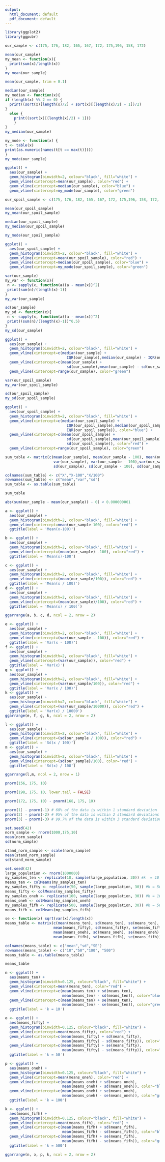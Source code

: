 ```yaml
---
output:
  html_document: default
  pdf_document: default
---
```

```r
library(ggplot2)
library(ggpubr)
```

```r
our_sample <- c(175, 176, 182, 165, 167, 172, 175,196, 158, 172)
```

\section{Measures of center}
\section{Mode, Median, Mean functions}

```r
mean(our_sample)
my_mean <- function(x){
  print(sum(x)/length(x))
}
my_mean(our_sample)
```

\textbf{mode with trimming}

```r
mean(our_sample, trim = 0.1)
```

```r
median(our_sample)
my_median <- function(x){
if (length(x) %% 2 == 0) {
  print((sort(x)[length(x)/2] + sort(x)[(length(x)/2) + 1])/2)
}
  else {
    print((sort(x)[(length(x)/2) + 1]))
    }
}
my_median(our_sample)
```

```r
my_mode <- function(x) {
t <- table(x)
print(as.numeric(names(t[t == max(t)])))
}
my_mode(our_sample)
```

\section{Histogram}

```r
ggplot() + 
  aes(our_sample) + 
  geom_histogram(binwidth=2, colour="black", fill="white") +
  geom_vline(xintercept=mean(our_sample), color="red") +
  geom_vline(xintercept=median(our_sample), color="blue") +
  geom_vline(xintercept=my_mode(our_sample), color="green")
```

\section{Sample with the outlier}

```r
our_spoil_sample <- c(175, 176, 182, 165, 167, 172, 175,196, 158, 172, 235)
```

```r
mean(our_spoil_sample)
my_mean(our_spoil_sample)
```
```r
median(our_spoil_sample)
my_median(our_spoil_sample)
```

```r
my_mode(our_spoil_sample)
```

```r
ggplot() + 
  aes(our_spoil_sample) + 
  geom_histogram(binwidth=2, colour="black", fill="white") +
  geom_vline(xintercept=mean(our_spoil_sample), color="red") +
  geom_vline(xintercept=median(our_spoil_sample), color="blue") +
  geom_vline(xintercept=my_mode(our_spoil_sample), color="green") 

```
\textbf{as median is the same as one of the mode value - there are only three lines}

\section{Measures of spread}
\section{Variance and Sd functions}
\textbf{R uses variance for unbiased estimators, I made the same}
```r
var(our_sample)
my_var <- function(x){
 n <- sapply(x, function(a)(a - mean(x))^2)
 print(sum(n)/(length(x)-1))
}
my_var(our_sample)
```
```r
sd(our_sample)
my_sd <- function(x){
 n <- sapply(x, function(a)(a - mean(x))^2)
 print((sum(n)/(length(x)-1))^0.5)
}
my_sd(our_sample)
```

\section{Histogram}

```r
ggplot() + 
  aes(our_sample) + 
  geom_histogram(binwidth=2, colour="black", fill="white") +
  geom_vline(xintercept=c(median(our_sample) + 
                            IQR(our_sample),median(our_sample) - IQR(our_sample)), color="blue") +
  geom_vline(xintercept=c(mean(our_sample) + 
                            sd(our_sample),mean(our_sample) - sd(our_sample)), color="red") +
  geom_vline(xintercept=range(our_sample), color="green")

```

\section{Sample with the outlier}

```r
var(our_spoil_sample)
my_var(our_spoil_sample)
```


```r
sd(our_spoil_sample)
my_sd(our_spoil_sample)
```

```r
ggplot() + 
  aes(our_spoil_sample) + 
  geom_histogram(binwidth=2, colour="black", fill="white") +
  geom_vline(xintercept=c(median(our_spoil_sample) + 
                            IQR(our_spoil_sample),median(our_spoil_sample) - 
                            IQR(our_spoil_sample)), color="blue") +
  geom_vline(xintercept=c(mean(our_spoil_sample) + 
                            sd(our_spoil_sample),mean(our_spoil_sample) - 
                            sd(our_spoil_sample)), color="red") +
  geom_vline(xintercept=range(our_spoil_sample), color="green")

```


\section{Check the properties for mean and sd for your sample}

```r
sum_table <- matrix(c(mean(our_sample), mean(our_sample - 100), mean(our_sample / 100), 
                      var(our_sample), var(our_sample - 100),var(our_sample / 100), 
                      sd(our_sample), sd(our_sample - 100), sd(our_sample / 100)), ncol = 3, byrow = TRUE)

colnames(sum_table) <- c("X","X-100","X/100")
rownames(sum_table) <- c("mean","var","sd")
sum_table <- as.table(sum_table)
```
```r
sum_table
```

```r
abs(sum(our_sample - mean(our_sample)) - 0) < 0.000000001
```
```r
a <- ggplot() + 
  aes(our_sample) + 
  geom_histogram(binwidth=2, colour="black", fill="white") +
  geom_vline(xintercept=mean(our_sample-100), color="red") +
  ggtitle(label = 'Mean(x-100)')

b <- ggplot() + 
  aes(our_sample) + 
  geom_histogram(binwidth=2, colour="black", fill="white") +
  geom_vline(xintercept=(mean(our_sample) -100), color="red") + 
  ggtitle(label = 'Mean(x)-100')

c <- ggplot() + 
  aes(our_sample) + 
  geom_histogram(binwidth=2, colour="black", fill="white") +
  geom_vline(xintercept=(mean(our_sample/100)), color="red") + 
  ggtitle(label = 'Mean(x / 100)')
d <- ggplot() + 
  aes(our_sample) + 
  geom_histogram(binwidth=2, colour="black", fill="white") +
  geom_vline(xintercept=(mean(our_sample)/100), color="red") + 
  ggtitle(label = 'Mean(x) / 100)')

ggarrange(a, b, c, d, ncol = 2, nrow = 2)
```

```r
e <- ggplot() + 
  aes(our_sample) + 
  geom_histogram(binwidth=2, colour="black", fill="white") +
  geom_vline(xintercept=(var(our_sample - 100)), color="red") + 
  ggtitle(label = 'Var(x - 100)')
f <- ggplot() + 
  aes(our_sample) + 
  geom_histogram(binwidth=2, colour="black", fill="white") +
  geom_vline(xintercept=(var(our_sample)), color="red") + 
  ggtitle(label = 'Var(x)')
g <- ggplot() + 
  aes(our_sample) + 
  geom_histogram(binwidth=2, colour="black", fill="white") +
  geom_vline(xintercept=(var(our_sample/100)), color="red") + 
  ggtitle(label = 'Var(x / 100)')
k <- ggplot() + 
  aes(our_sample) + 
  geom_histogram(binwidth=2, colour="black", fill="white") +
  geom_vline(xintercept=(var(our_sample/10000)), color="red") + 
  ggtitle(label = 'Var(x) / 10000')
ggarrange(e, f, g, k, ncol = 2, nrow = 2)
```

```r
l <- ggplot() + 
  aes(our_sample) + 
  geom_histogram(binwidth=2, colour="black", fill="white") +
  geom_vline(xintercept=(sd(our_sample / 100)), color="red") + 
  ggtitle(label = 'Sd(x / 100)')
m <- ggplot() + 
  aes(our_sample) + 
  geom_histogram(binwidth=2, colour="black", fill="white") +
  geom_vline(xintercept=(sd(our_sample)/100), color="red") + 
  ggtitle(label = 'Sd(x) / 100')


```
```r
ggarrange(l,m, ncol = 2, nrow = 1)
```

\section{Normal distribution}
\textbf{For the population N(175, 10) find the probability to be less than 156cm}
```r
pnorm(156, 175, 10)
```

\textbf{For the population N(175, 10) find the probability to be more than 198 cm}
```r
pnorm(198, 175, 10, lower.tail = FALSE)
```

\textbf{For the population N(175, 10) find the probability to be between 168 and 172 cm}
```r
pnorm(172, 175, 10) - pnorm(168, 175, 10)
```

\section{Standard normal distribution}
```r
pnorm(1) - pnorm(-1) # 68% of the data is within 1 standard deviation 
pnorm(2) - pnorm(-2) # 95% of the data is within 2 standard deviations
pnorm(3) - pnorm(-3) # 99.7% of the data is within 3 standard deviations
```
\section{Generate sample using rnorm() from N(175, 10), find mean and sd}

```r
set.seed(42)
norm_sample <- rnorm(1000,175,10)
mean(norm_sample)
sd(norm_sample)
```

\section{Standardize}

```r
stand_norm_sample <- scale(norm_sample)
mean(stand_norm_sample)
sd(stand_norm_sample)
```

\section{Central Limit Theorem}
 
```r
set.seed(42)
large_population <- rnorm(1000000)
my_samples_ten <- replicate(10, sample(large_population, 30)) #k  = 10
means_ten <- colMeans(my_samples_ten)
my_samples_fifty <- replicate(50, sample(large_population, 30)) #k = 50
means_fifty <- colMeans(my_samples_fifty)
my_samples_oneh <- replicate(100, sample(large_population, 30)) #k = 100
means_oneh <- colMeans(my_samples_oneh)
my_samples_fifh <- replicate(500, sample(large_population, 30)) #k = 500
means_fifh <- colMeans(my_samples_fifh)

se <- function(x) sqrt(var(x)/length(x))
means_table <- matrix(c(mean(means_ten), sd(means_ten), se(means_ten), 
                      mean(means_fifty), sd(means_fifty), se(means_fifty), 
                      mean(means_oneh), sd(means_oneh), se(means_oneh),
                      mean(means_fifh), sd(means_fifh), se(means_fifh)), ncol = 3, byrow = TRUE)

colnames(means_table) <- c("mean","sd","SE")
rownames(means_table) <- c("10","50","100", "500")
means_table <- as.table(means_table)
```
```r
means_table
```


```r
n <- ggplot() + 
  aes(means_ten) + 
  geom_histogram(binwidth=0.125, colour="black", fill="white") +
  geom_vline(xintercept=mean(means_ten), color="red") +
  geom_vline(xintercept=c(mean(means_ten) + sd(means_ten), 
                          mean(means_ten) - sd(means_ten)), color="blue") +
  geom_vline(xintercept=c(mean(means_ten) + se(means_ten), 
                          mean(means_ten) - se(means_ten)), color="green") +
  ggtitle(label = 'k = 10')

o <- ggplot() + 
  aes(means_fifty) + 
  geom_histogram(binwidth=0.125, colour="black", fill="white") +
  geom_vline(xintercept=mean(means_fifty), color="red") +
  geom_vline(xintercept=c(mean(means_fifty) + sd(means_fifty), 
                          mean(means_fifty) - sd(means_fifty)), color="blue") +
  geom_vline(xintercept=c(mean(means_fifty) + se(means_fifty),
                          mean(means_fifty) - se(means_fifty)), color="green") +
  ggtitle(label = 'k = 50')

p <- ggplot() + 
  aes(means_oneh) + 
  geom_histogram(binwidth=0.125, colour="black", fill="white") +
  geom_vline(xintercept=mean(means_oneh), color="red") +
  geom_vline(xintercept=c(mean(means_oneh) + sd(means_oneh), 
                          mean(means_oneh) - sd(means_oneh)), color="blue") +
  geom_vline(xintercept=c(mean(means_oneh) + se(means_oneh),
                          mean(means_oneh) - se(means_oneh)), color="green") +
  ggtitle(label = 'k = 100')

k <- ggplot() + 
  aes(means_fifh) + 
  geom_histogram(binwidth=0.125, colour="black", fill="white") +
  geom_vline(xintercept=mean(means_fifh), color="red") +
  geom_vline(xintercept=c(mean(means_fifh) + sd(means_fifh), 
                          mean(means_fifh) - sd(means_fifh)), color="blue") +
  geom_vline(xintercept=c(mean(means_fifh) + se(means_fifh),
                          mean(means_fifh) - se(means_fifh)), color="green") +
  ggtitle(label = 'k = 500')

ggarrange(n, o, p, k, ncol = 2, nrow = 2)
```

